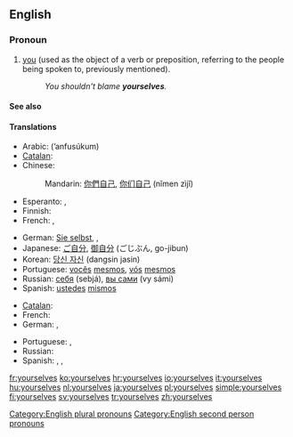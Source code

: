 ==English==

===Pronoun===
{{en-pron|desc=second person|the plural of|yourself|the reflexive case of|you}}

# [[you]] (used as the object of a verb or preposition, referring to the people being spoken to, previously mentioned).
#: ''You shouldn't blame '''yourselves'''.''

====See also====
{{English reflexive pronouns}}

====Translations====
{{trans-top|you (referring to the people being spoken to, previously mentioned)}}
* Arabic: {{Arab|[[انفسكم|أنْفُسُكُم]]}} (’anfusúkum)
* [[Catalan]]: {{t-|ca|us}}
* Chinese:
*: Mandarin: [[你們]][[自己]], [[你们]][[自己]] (nǐmen zìjǐ)
* Esperanto: {{t+|eo|vi|xs=Esperanto}}, {{t+|eo|vin|xs=Esperanto}}
* Finnish: {{t-|fi|itsenne}}
* French: {{t+|fr|vous-mêmes}}, {{qualifier|reflexive}} {{t|fr|vous}}
{{trans-mid}}
* German: [[Sie selbst]], {{t|de|sich}}, {{qualifier|informal plural, reflexive of "ihr"}} {{t|de|euch}}
* Japanese: [[ご自分]], [[御自分]] (ごじぶん, go-jibun)
* Korean: [[당신 자신]] (dangsin jasin)
* Portuguese: [[vocês]] [[mesmos]], [[vós]] [[mesmos]]
* Russian: [[себя]] (sebjá), [[вы сами]] (vy sámi)
* Spanish: [[ustedes]] [[mismos]]
{{trans-bottom}}

{{trans-top|intensifier}}
* [[Catalan]]: {{t-|ca|mateix|alt=mateixos}}
* French: {{t|fr|vous-mêmes}}
* German: {{t|de|Sie selbst}}, {{qualifier|informal plural}} {{t|de|ihr selbst}}
{{trans-mid}}
* Portuguese: {{t|pt|vós mesmos}}, {{t|pt|vocês mesmos}}
* Russian: {{t|ru|вы сами|tr=vy sámi|sc=Cyrl}}
* Spanish: {{t|es|sí mismos}}, {{qualifier|informal}} {{t|es|vosotros mismos}}, {{qualifier|formal}} {{t|es|ustedes mismos}}
{{trans-bottom}}

[[Category:English plural pronouns]]
[[Category:English second person pronouns]]

[[fr:yourselves]]
[[ko:yourselves]]
[[hr:yourselves]]
[[io:yourselves]]
[[it:yourselves]]
[[hu:yourselves]]
[[nl:yourselves]]
[[ja:yourselves]]
[[pl:yourselves]]
[[simple:yourselves]]
[[fi:yourselves]]
[[sv:yourselves]]
[[tr:yourselves]]
[[zh:yourselves]]